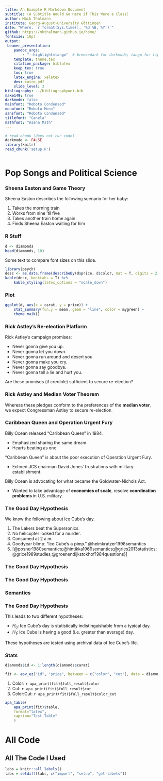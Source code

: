 ```yaml
---
title: An Example R Markdown Document
subtitle: (A Subtitle Would Go Here if This Were a Class)
author: Maik Thalmann
institute: Georg-August-University Göttingen
date: "Where, `r format(Sys.time(), '%d %B, %Y')`"
github: https://mkthalmann.github.io/home/
fontsize: 10pt
output:
 beamer_presentation:
    pandoc_args: 
        - "--highlight=tango"  # breezedark for darkmode; tango for lightmode
    template: theme.tex
    citation_package: biblatex
    keep_tex: true
    toc: true
    latex_engine: xelatex
    dev: cairo_pdf
    slide_level: 3
bibliography: ../bibliographyuni.bib
make149: true
darkmode: false
mainfont: "Roboto Condensed"
monofont: "Roboto Mono"
sansfont: "Roboto Condensed"
titlefont: "Canela"
mathfont: "Asana Math"
---
```


```r
# read chunk (does not run code)
darkmode <- FALSE
library(knitr)
read_chunk('setup.R')
```

```r
```

# Pop Songs and Political Science

### Sheena Easton and Game Theory

Sheena Easton describes the following scenario for her baby:

1. Takes the morning train
2. Works from nine 'til five
3. Takes another train home again
4. Finds Sheena Easton waiting for him

### R Stuff {.allowframebreaks}

```r
d <- diamonds
head(diamonds, 10)
```

Some text to compare font sizes on this slide.

```r
library(psych)
desc <- as.data.frame(describeBy(d$price, d$color, mat = T, digits = 2))
kable(desc, booktabs = T) %>%
    kable_styling(latex_options = "scale_down")
```

### Plot

```r
ggplot(d, aes(x = carat, y = price)) +
    stat_summary(fun.y = mean, geom = "line", color = mygreen) +
    theme_maik()
```

### Rick Astley's Re-election Platform

Rick Astley's campaign promises:

- Never gonna give you up.
- Never gonna let you down.
- Never gonna run around and desert you.
- Never gonna make you cry.
- Never gonna say goodbye.
- Never gonna tell a lie and hurt you.

Are these promises (if credible) sufficient to secure re-election?

### Rick Astley and Median Voter Theorem

Whereas these pledges conform to the preferences of the **median voter**, we expect Congressman Astley to secure re-election.

### Caribbean Queen and Operation Urgent Fury

Billy Ocean released "Caribbean Queen" in 1984.

- Emphasized sharing the same dream
- Hearts beating as one

"Caribbean Queen" is about the poor execution of Operation Urgent Fury.

- Echoed JCS chairman David Jones' frustrations with military establishment.

Billy Ocean is advocating for what became the Goldwater-Nichols Act.

- Wanted to take advantage of **economies of scale**, resolve **coordination problems** in U.S. military.

### The Good Day Hypothesis

We know the following about Ice Cube's day.

1. The Lakers beat the Supersonics.
2. No helicopter looked for a murder.
3. Consumed \alert{Fatburger} at 2 a.m.
4. Goodyear blimp: "Ice Cube's a pimp." @heimkratzer1998semantics
5. [@posner1980semantics;@hintikka1969semantics;@gries2013statistics;@grice1989studies;@groenendijkstokhof1984questions}]

### The Good Day Hypothesis

\begin{tikzpicture}[baseline=(top.base), scale=.8]
    \Tree [.\node(top){DP}; [.D der ] [.NP [.AP [.A große ] ] [.N$''''$ [.AP^2 [.A^2 verschüchterte ] ] [.N$'''$ [.AP^3 [.A^3 fliegende ] ] [.N$''$ [.N$'$ [.N Wolf ] ] [.PP [.P aus ] [.NP^2 [.N^2 Twilight ] ] ] ] ] ] ] ]
\end{tikzpicture}

### The Good Day Hypothesis

\begin{quotebox}
    Colorless green ideas sleep furiously\hfill (Noam Chomsky)
\end{quotebox}

\begin{rulebox}
    \textbf{\color{mygreen} Functional Application (FA)}\hfill {\footnotesize H\&K:49}\\Wenn $\alpha$ ein verzweigender Knoten ist, \{$\beta$, $\gamma$\} die Menge von $\alpha$'s Töchtern ist und \sem{$\symbf{\beta}$} eine Funktion ist, dessen Domäne \sem{$\symbf{\gamma}$} enthält, dann \sem{$\symbf{\alpha}$} = \sem{$\symbf{\beta}$}(\sem{$\symbf{\gamma}$}).
\end{rulebox}

### Semantics

\begin{exe}
  \ex Lexikoneinträge
  
  \sem{not} = $\lambda p \in D_t$ . $p=0$\\
	\sem{Carla} = Carla\\
	\sem{invite} = $\lambda x \in D_e$ . [$\lambda y \in D_e$ . $y$ lädt $x$ ein]\\
	\sem{a} = $\lambda f \in D_{\langle e, t\rangle}$ . $[\lambda g \in D_{\langle e, t\rangle}$ . es gibt ein $x$, sodass $f(x)=1$ und $g(x)=1]$\\
	\sem{politician} = $\lambda x \in D_e$ . $x$ ist ein Politiker
\end{exe}

### The Good Day Hypothesis

This leads to two different hypotheses:

- $H_0$: Ice Cube's day is statistically indistinguishable from a typical day.
- $H_1$: Ice Cube is having a good (i.e. greater than average) day.

These hypotheses are tested using archival data of Ice Cube's life.

### Stats

```r
diamonds$id <- 1:length(diamonds$carat)

fit <- aov_ez("id", "price", between = c("color", "cut"), data = diamonds)
```

1. Color: `r apa_print(fit)$full_result$color`
1. Cut: `r apa_print(fit)$full_result$cut`
1. Color:Cut: `r apa_print(fit)$full_result$color_cut`

```r
apa_table(
    apa_print(fit)$table,
    format="latex",
    caption="Test Table"
    )
```

# All Code {.unlisted .unnumbered}

## All The Code I Used {.unlisted .unnumbered .allowframebreaks}

```r
labs = knitr::all_labels()
labs = setdiff(labs, c("import", "setup", "get-labels"))
```

```r
```